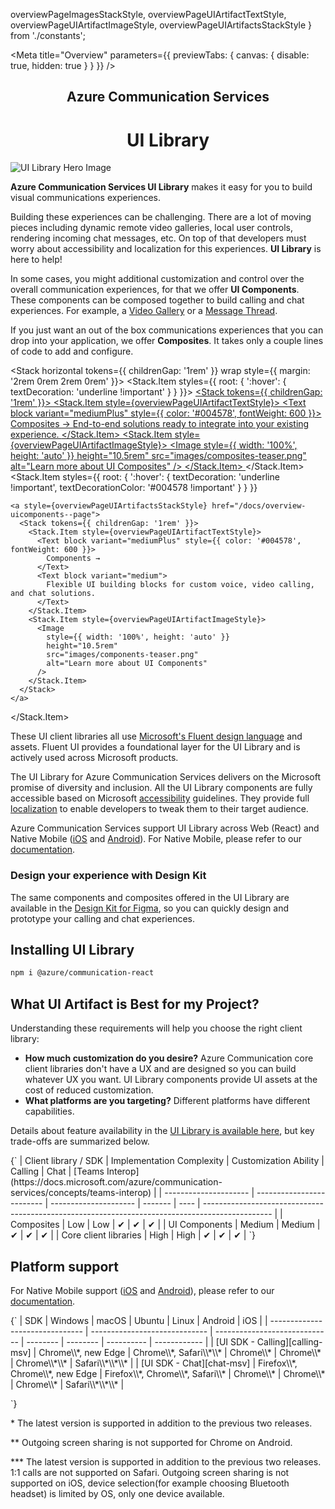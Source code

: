   overviewPageImagesStackStyle,
  overviewPageUIArtifactTextStyle,
  overviewPageUIArtifactImageStyle,
  overviewPageUIArtifactsStackStyle
} from './constants';

<Meta title="Overview" parameters={{ previewTabs: { canvas: { disable: true, hidden: true } } }} />

<Stack horizontal horizontalAlign="space-between" style={overviewPageImagesStackStyle}>
  <Stack.Item align="center">
    <h2
      style={{
        fontFamily: '"Segoe UI", sans-serif',
        color: 'rgba(0,0,0,.5)',
        fontSize: '1.125rem',
        fontWeight: '500',
        border: 'none',
        margin: '0rem 0rem 0.25rem 0rem',
        lineHeight: '1.5rem'
      }}
    >
      Azure Communication Services
    </h2>
    <h1
      style={{
        fontFamily: '"Segoe UI", sans-serif',
        color: '#0078D4',
        fontWeight: '600',
        fontSize: '2rem',
        margin: '0rem',
        lineHeight: '2.5rem'
      }}
    >
      UI Library
    </h1>
  </Stack.Item>
  <Stack.Item align="center">
    <Image
      src="images/hero.svg"
      alt="UI Library Hero Image"
      style={{ maxHeight: '18.75rem', height: 'auto', width: '100%' }}
    />
  </Stack.Item>
</Stack>

**Azure Communication Services UI Library** makes it easy for you to build visual communications experiences.

Building these experiences can be challenging.
There are a lot of moving pieces including dynamic remote video galleries, local user controls, rendering incoming chat messages, etc.
On top of that developers must worry about accessibility and localization for this experiences.
**UI Library** is here to help!

In some cases, you might additional customization and control over the overall communication experiences, for that we offer **UI Components**.
These components can be composed together to build calling and chat experiences. For example, a [Video Gallery](./?path=/story/ui-components-videotile--video-tile) or a [Message Thread](./?path=/story/ui-components-messagethread--message-thread).

If you just want an out of the box communications experiences that you can drop into your application, we offer **Composites**.
It takes only a couple lines of code to add and configure.

<Stack horizontal tokens={{ childrenGap: '1rem' }} wrap style={{ margin: '2rem 0rem 2rem 0rem' }}>
  <Stack.Item styles={{ root: { ':hover': { textDecoration: 'underline !important' } } }}>
    <a style={overviewPageUIArtifactsStackStyle} href="/docs/quickstarts-composites--page">
      <Stack tokens={{ childrenGap: '1rem' }}>
        <Stack.Item style={overviewPageUIArtifactTextStyle}>
          <Text block variant="mediumPlus" style={{ color: '#004578', fontWeight: 600 }}>
            Composites →
          </Text>
          <Text block variant="medium">
            End-to-end solutions ready to integrate into your existing experience.
          </Text>
        </Stack.Item>
        <Stack.Item style={overviewPageUIArtifactImageStyle}>
          <Image
            style={{ width: '100%', height: 'auto' }}
            height="10.5rem"
            src="images/composites-teaser.png"
            alt="Learn more about UI Composites"
          />
        </Stack.Item>
      </Stack>
    </a>
  </Stack.Item>
  <Stack.Item
    styles={{
      root: { ':hover': { textDecoration: 'underline !important', textDecorationColor: '#004578 !important' } }
    }}
  >
    <a style={overviewPageUIArtifactsStackStyle} href="/docs/overview-uicomponents--page">
      <Stack tokens={{ childrenGap: '1rem' }}>
        <Stack.Item style={overviewPageUIArtifactTextStyle}>
          <Text block variant="mediumPlus" style={{ color: '#004578', fontWeight: 600 }}>
            Components →
          </Text>
          <Text block variant="medium">
            Flexible UI building blocks for custom voice, video calling, and chat solutions.
          </Text>
        </Stack.Item>
        <Stack.Item style={overviewPageUIArtifactImageStyle}>
          <Image
            style={{ width: '100%', height: 'auto' }}
            height="10.5rem"
            src="images/components-teaser.png"
            alt="Learn more about UI Components"
          />
        </Stack.Item>
      </Stack>
    </a>
  </Stack.Item>
</Stack>

These UI client libraries all use [Microsoft's Fluent design language](https://developer.microsoft.com/fluentui/) and assets. Fluent UI provides a foundational layer for the UI Library and is actively used across Microsoft products.

The UI Library for Azure Communication Services delivers on the Microsoft promise of diversity and inclusion.
All the UI Library components are fully accessible based on Microsoft [accessibility](./?path=/docs/accessibility--page) guidelines.
They provide full [localization](./?path=/docs/localization--page) to enable developers to tweak them to their target audience.

Azure Communication Services support UI Library across Web (React) and Native Mobile ([iOS](https://docs.microsoft.com/azure/communication-services/quickstarts/ui-library/get-started-composites?tabs=kotlin&pivots=platform-ios) and [Android](https://docs.microsoft.com/azure/communication-services/quickstarts/ui-library/get-started-composites?tabs=kotlin&pivots=platform-android)). For Native Mobile, please refer to our [documentation](https://docs.microsoft.com/azure/communication-services/concepts/ui-library/ui-library-overview?pivots=platform-mobile).

### Design your experience with Design Kit

The same components and composites offered in the UI Library are available in the [Design Kit for Figma](https://www.figma.com/community/file/1095841357293210472), so you can quickly design and prototype your calling and chat experiences.

## Installing UI Library

```bash
npm i @azure/communication-react
```

## What UI Artifact is Best for my Project?

Understanding these requirements will help you choose the right client library:

- **How much customization do you desire?** Azure Communication core client libraries don't have a UX and are designed so you can build whatever UX you want. UI Library components provide UI assets at the cost of reduced customization.
- **What platforms are you targeting?** Different platforms have different capabilities.

Details about feature availability in the [UI Library is available here](./?path=/story/usecases--page), but key trade-offs are summarized below.

<Markdown>
  {`
| Client library / SDK  | Implementation Complexity | Customization Ability | Calling | Chat | [Teams Interop](https://docs.microsoft.com/azure/communication-services/concepts/teams-interop) |
| --------------------- | ------------------------- | --------------------- | ------- | ---- | ----------------------------------------------------------------------------------------------- |
| Composites            | Low                       | Low                   | ✔       | ✔    | ✔                                                                                               |
| UI Components         | Medium                    | Medium                | ✔       | ✔    | ✔                                                                                               |
| Core client libraries | High                      | High                  | ✔       | ✔    | ✔                                                                                               |
`}
</Markdown>

## Platform support

For Native Mobile support ([iOS](https://docs.microsoft.com/azure/communication-services/quickstarts/ui-library/get-started-composites?tabs=kotlin&pivots=platform-ios) and [Android](https://docs.microsoft.com/azure/communication-services/quickstarts/ui-library/get-started-composites?tabs=kotlin&pivots=platform-android)), please refer to our [documentation](https://docs.microsoft.com/azure/communication-services/concepts/ui-library/ui-library-overview?pivots=platform-mobile).

<Markdown>
  {`
| SDK                             | Windows                         | macOS                            | Ubuntu    | Linux     | Android      | iOS             |
| ------------------------------- | -----------------------------   | -----------------------------    | --------  | --------  | ----------   | ------------    |
| [UI SDK - Calling][calling-msv] | Chrome\\*, new Edge             | Chrome\\*, Safari\\*\\*          | Chrome\\* | Chrome\\* | Chrome\\*\\* | Safari\\*\\*\\* |
| [UI SDK - Chat][chat-msv]       | Firefox\\*, Chrome\\*, new Edge | Firefox\\*, Chrome\\*, Safari\\* | Chrome\\* | Chrome\\* | Chrome\\*    | Safari\\*\\*\\* |

[calling-msv]: https://docs.microsoft.com/en-us/azure/communication-services/concepts/voice-video-calling/calling-sdk-features#javascript-calling-sdk-support-by-os-and-browser
[chat-msv]: https://docs.microsoft.com/en-us/azure/communication-services/concepts/chat/sdk-features#javascript-chat-sdk-support-by-os-and-browser

`}

</Markdown>

\* The latest version is supported in addition to the
previous two releases.

\*\* Outgoing screen sharing is not supported for Chrome on Android.

\*\*\* The latest version is supported in addition to the previous two releases. 1:1 calls are not supported on Safari. Outgoing screen sharing
is not supported on iOS, device selection(for example choosing Bluetooth headset) is limited by OS, only one device available.

